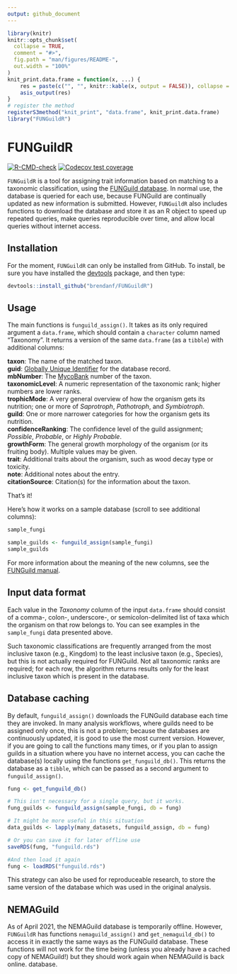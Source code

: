 ```yaml
---
output: github_document
---
```


<!-- README.md is generated from README.Rmd. Please edit that file -->

```r
library(knitr)
knitr::opts_chunk$set(
  collapse = TRUE,
  comment = "#>",
  fig.path = "man/figures/README-",
  out.width = "100%"
)
knit_print.data.frame = function(x, ...) {
    res = paste(c("", "", knitr::kable(x, output = FALSE)), collapse = "\n")
    asis_output(res)
}
# register the method
registerS3method("knit_print", "data.frame", knit_print.data.frame)
library("FUNGuildR")
```
# FUNGuildR

<!-- badges: start -->
[![R-CMD-check](https://github.com/brendanf/FUNGuildR/workflows/R-CMD-check/badge.svg)](https://github.com/brendanf/FUNGuildR/actions)
[![Codecov test coverage](https://codecov.io/gh/brendanf/FUNGuildR/branch/master/graph/badge.svg)](https://codecov.io/gh/brendanf/FUNGuildR?branch=master)
<!-- badges: end -->

`FUNGuildR` is a tool for assigning trait information based on matching to a
taxonomic classification, using the
[FUNGuild database](http://www.funguild.org). In normal use, the database is
queried for each use, because FUNGuild are continually updated as new
information is submitted.  However, `FUNGuildR` also includes functions to
download the database and store it as an R object to speed up repeated queries,
make queries reproducible over time, and allow local queries without internet
access.

## Installation

For the moment, `FUNGuildR` can only be installed from GitHub.
To install, be sure you have installed the [devtools](https://cran.r-project.org/web/packages/devtools/index.html) package,
and then type:

``` r
devtools::install_github("brendanf/FUNGuildR")
```

## Usage

The main functions is `funguild_assign()`.
It takes as its only required argument a `data.frame`, which should contain
a `character` column named "Taxonomy".
It returns a version of the same `data.frame` (as a `tibble`) with additional
columns:

**taxon**: The name of the matched taxon.  
**guid**: [Globally Unique Identifier](http://guid.one/guid) for the database
record.  
**mbNumber**: The [MycoBank](https://www.mycobank.org) number of the taxon.  
**taxonomicLevel**: A numeric representation of the taxonomic rank; higher
numbers are lower ranks.  
**trophicMode**: A very general overview of how the organism gets its nutrition;
one or more of *Saprotroph*, *Pathotroph*, and *Symbiotroph*.  
**guild**: One or more narrower categories for how the organism gets its
nutrition.  
**confidenceRanking**: The confidence level of the guild assignment; *Possible*,
*Probable*, or *Highly Probable*.  
**growthForm**: The general growth morphology of the organism (or its fruiting
body). Multiple values may be given.  
**trait**: Additional traits about the organism, such as wood decay type or
toxicity.  
**note**: Additional notes about the entry.  
**citationSource**: Citation(s) for the information about the taxon.

That's it!

Here's how it works on a sample database (scroll to see additional columns):

```r
sample_fungi

sample_guilds <- funguild_assign(sample_fungi)
sample_guilds
```

For more information about the meaning of the new columns, see the [FUNGuild manual](https://github.com/UMNFuN/FUNGuild/blob/master/FUNGuild_Manual.pdf).

## Input data format

Each value in the *Taxonomy* column of the input `data.frame` should consist of
a comma-, colon-, underscore-, or semicolon-delimited list of taxa which the
organism on that row belongs to.
You can see examples in the `sample_fungi` data presented above.

Such taxonomic classifications are frequently arranged from the most inclusive
taxon (e.g., Kingdom) to the least inclusive taxon (e.g., Species), but this
is not actually required for FUNGuild.
Not all taxonomic ranks are required; for each row, the algorithm returns
results only for the least inclusive taxon which is present in the database.

## Database caching

By default, `funguild_assign()` downloads the
FUNGuild database each time they are invoked.
In many analysis workflows, where guilds need to be assigned only once, this is
not a problem; because the databases are continuously updated, it is good to
use the most current version.
However, if you are going to call the functions many times, or if you plan to
assign guilds in a situation where you have no internet access, you can cache
the database(s) locally using the functions `get_funguild_db()`.
This returns the database as a `tibble`, which can be passed
as a second argument to `funguild_assign()`.

```r
fung <- get_funguild_db()

# This isn't necessary for a single query, but it works.
fung_guilds <- funguild_assign(sample_fungi, db = fung)

# It might be more useful in this situation
data_guilds <- lapply(many_datasets, funguild_assign, db = fung)

# Or you can save it for later offline use
saveRDS(fung, "funguild.rds")

#And then load it again
fung <- loadRDS("funguild.rds")
```

This strategy can also be used for reproduceable research, to store the same
version of the database which was used in the original analysis.

## NEMAGuild

As of April 2021, the NEMAGuild database is temporarily offline. However,
`FUNGuildR` has functions `nemaguild_assign()` and `get_nemaguild_db()` to
access it in exactly the same ways as the FUNGuild database. These functions
will not work for the time being (unless you already have a cached copy of
NEMAGuild!) but they should work again when NEMAGuild is back online.
database.
